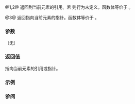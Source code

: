 {{cpp/iterator/counted_iterator/title|operator*,-&gt;}}
{{cpp/iterator/counted_iterator/navbar}}
{{dcl begin}}
{{dcl|num=1|since=c++20|1=
constexpr decltype(auto) operator*();
}}
{{dcl|num=2|since=c++20|1=
constexpr decltype(auto) operator*() const
    requires /*dereferenceable*/&lt;const I&gt;;
}}
{{dcl|num=3|since=c++20|1=
constexpr auto operator-&gt;() const noexcept
    requires std::contiguous_iterator&lt;I&gt;;
}}
{{dcl end}}

@1,2@ 返回到当前元素的引用。若 {{c|1=this-&gt;count() &lt;= 0}} 则行为未定义。函数体等价于 {{c|return *current;}}。

@3@ 返回指向当前元素的指针。函数体等价于 {{c|1=return std::to_address(current);}}。

===参数===
（无）

===返回值===
指向当前元素的引用或指针。

===示例===
{{example
|code=
#include &lt;complex&gt;
#include &lt;iostream&gt;
#include &lt;iterator&gt;
using std::operator""i;

int main()
{
    const auto il = {1.i, 2.i, 3.i, 4.i, 5.i};

    for (std::counted_iterator i{il.begin() + 1, 3}; i != std::default_sentinel; ++i)
        std::cout &lt;&lt; *i &lt;&lt; ' ';
    std::cout &lt;&lt; '\n';

    for (std::counted_iterator i{il.begin() + 1, 3}; i != std::default_sentinel; ++i)
        std::cout &lt;&lt; i-&gt;imag() &lt;&lt; ' ';
    std::cout &lt;&lt; '\n';
}
|output=
(0,2) (0,3) (0,4)
2 3 4
}}

===参阅===
{{dsc begin}}
{{dsc inc|cpp/iterator/adaptor/dsc operator_at|counted_iterator}}
{{dsc end}}

{{langlinks|de|en|es|fr|it|ja|pt|ru}}